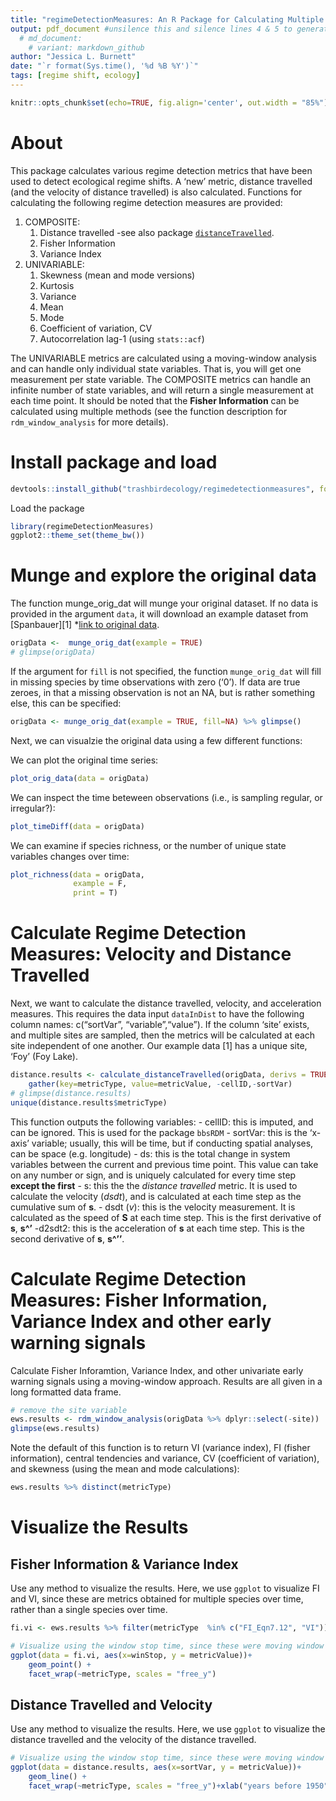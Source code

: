 ```yaml
---
title: "regimeDetectionMeasures: An R Package for Calculating Multiple Regime Detection Measures of a Multivariable Datum"
output: pdf_document #unsilence this and silence lines 4 & 5 to generate PDF afte rmajor change
  # md_document:
    # variant: markdown_github
author: "Jessica L. Burnett"
date: "`r format(Sys.time(), '%d %B %Y')`"
tags: [regime shift, ecology]
---
```

```r
knitr::opts_chunk$set(echo=TRUE, fig.align='center', out.width = "85%")
```

# About 

This package calculates various regime detection metrics that have been used to detect ecological regime shifts. A 'new' metric, distance travelled (and the velocity of distance travelled) is also calculated.  Functions for calculating the  following regime detection measures are provided:

1. COMPOSITE:
    1. Distance travelled -see also package [`distanceTravelled`](https://github.com/TrashBirdEcology/distanceTravelled). 
    1. Fisher Information
    1. Variance Index

1. UNIVARIABLE:
    1. Skewness (mean and mode versions)
    1. Kurtosis
    1. Variance
    1. Mean
    1. Mode
    1. Coefficient of variation, CV
    1. Autocorrelation lag-1 (using `stats::acf`)


The UNIVARIABLE metrics are calculated using a moving-window analysis and can handle only individual state variables. That is, you will get one measurement per state variable. The  COMPOSITE metrics can handle an infinite number of state variables, and will return a single measurement at each time point. It should be noted  that the **Fisher Information** can be calculated using multiple methods (see the function description for `rdm_window_analysis` for more details).

# Install package and load

```r
devtools::install_github("trashbirdecology/regimedetectionmeasures", force=FALSE)
```

Load the package
```r
library(regimeDetectionMeasures)
ggplot2::theme_set(theme_bw())
```

# Munge and explore the original data
The function munge_orig_dat will munge your original dataset. If no data is provided in the argument `data`, it will download an example dataset from [Spanbauer][1] *[link to original data](https://journals.plos.org/plosone/article?id=10.1371/journal.pone.0108936). 

```r
origData <-  munge_orig_dat(example = TRUE)
# glimpse(origData)
```

If the argument for `fill` is not specified, the function `munge_orig_dat` will fill in missing species by time observations with zero ('0'). If data are true zeroes, in that a missing observation is not an NA, but is rather something else, this can be specified:

```r
origData <- munge_orig_dat(example = TRUE, fill=NA) %>% glimpse()
```

Next, we can visualzie the original data using a few different functions:

We can plot the original time series:
```r
plot_orig_data(data = origData)
```

We can inspect the time beteween observations (i.e., is sampling regular, or irregular?):
```r
plot_timeDiff(data = origData)
```

We can examine if species richness, or the number of unique state variables changes over time:
```r
plot_richness(data = origData,
              example = F,
              print = T)
```

# Calculate Regime Detection Measures: Velocity and Distance Travelled

Next, we want to calculate the distance travelled, velocity, and acceleration measures. This requires the data input `dataInDist` to have the following column names: c("sortVar", "variable","value"). If the column 'site' exists, and multiple sites are sampled, then the metrics will be calculated at each site independent of one another. Our example data [1] has a unique site, 'Foy' (Foy Lake).

```r
distance.results <- calculate_distanceTravelled(origData, derivs = TRUE) %>% 
    gather(key=metricType, value=metricValue, -cellID,-sortVar)
# glimpse(distance.results)
unique(distance.results$metricType) 
```
This function outputs the following variables: 
- cellID: this is imputed, and can be ignored. This is used for the package `bbsRDM`
- sortVar: this is the 'x-axis' variable; usually, this will be time, but if conducting spatial analyses, can be space (e.g. longitude)
- ds: this is the total change in system variables between the current and previous time point. This value can take on any number or sign, and is uniquely calculated for every time step **except the first**
- s: this the the *distance travelled* metric. It is used to calculate the velocity (*dsdt*), and is calculated at each time step as the cumulative sum of **s**.
- dsdt (*v*): this is the velocity measurement. It is calculated as the speed of **S** at each time step. This is the first derivative of **s**, **s^'**
-d2sdt2: this is the acceleration of **s** at each time step. This is the second derivative of **s**, **s^''**.


# Calculate Regime Detection Measures: Fisher Information, Variance Index and other early warning signals 

Calculate Fisher Inforamtion, Variance Index, and other univariate early warning signals using a moving-window approach. Results are all given in a long formatted data frame.
```r
# remove the site variable
ews.results <- rdm_window_analysis(origData %>% dplyr::select(-site))
glimpse(ews.results)
```


Note the default of this function is to return VI (variance index), FI (fisher information), central tendencies and variance, CV (coefficient of variation), and skewness (using the mean and mode calculations):
```r
ews.results %>% distinct(metricType)
```


# Visualize the Results

## Fisher Information & Variance Index
Use any method to visualize the results. Here, we use `ggplot` to visualize FI and VI, since these are metrics obtained for multiple species over time, rather than a single species over time.
```r
fi.vi <- ews.results %>% filter(metricType  %in% c("FI_Eqn7.12", "VI"))

# Visualize using the window stop time, since these were moving window anlayses
ggplot(data = fi.vi, aes(x=winStop, y = metricValue))+
    geom_point() +
    facet_wrap(~metricType, scales = "free_y")
```


## Distance Travelled and Velocity
Use any method to visualize the results. Here, we use `ggplot` to visualize the distance travelled and the velocity of the distance travelled.
```r

# Visualize using the window stop time, since these were moving window anlayses
ggplot(data = distance.results, aes(x=sortVar, y = metricValue))+
    geom_line() +
    facet_wrap(~metricType, scales = "free_y")+xlab("years before 1950")
```

